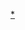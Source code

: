 {{Userbox
  |id-c=#c00
  |id-fc=#ffffff
  |id=<s>轮子</s>
  |info-s=10
  |info=這個用户<span style="color: yellow;">'''反對'''</span>修煉'''[[法轮功|<span style="color: yellow;">轮子功</span>]]'''並且對其表示<span style="color: yellow;">'''質疑'''</span>。
  |info-c=#000000
  |info-fc=#ffffff
  |border-c=#000
}}<includeonly>[[Category:不认同法轮功的维基人|{{PAGENAME}}]]</includeonly>
[[Category:不認同法輪功的維基人|*]]